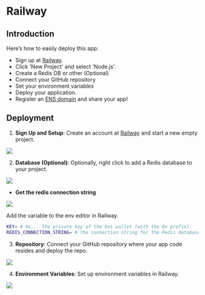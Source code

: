 # Railway

## Introduction

Here’s how to easily deploy this app:

- Sign up at [Railway](https://railway.app/).
- Click 'New Project' and select 'Node.js'.
- Create a Redis DB or other (Optional)
- Connect your GitHub repository
- Set your environment variables
- Deploy your application.
- Register an [ENS domain](https://ens.domains/) and share your app!

## Deployment

1. **Sign Up and Setup**: Create an account at [Railway](https://railway.app/) and start a new empty project.

![](/img/railway/2.png)

2. **Database (Optional)**: Optionally, right click to add a Redis database to your project.

![](/img/railway/3.png)

- **Get the redis connection string**

![](/img/railway/6.gif)

Add the variable to the env editor in Railway.

```bash [.env]
KEY= # 0x... the private key of the bot wallet (with the 0x prefix)
REDIS_CONNECTION_STRING= # the connection string for the Redis database
```

3. **Repository**: Connect your GitHub repository where your app code resides and deploy the repo.

![](/img/railway/5.png)

4. **Environment Variables**: Set up environment variables in Railway.

![](/img/railway/5.gif)
